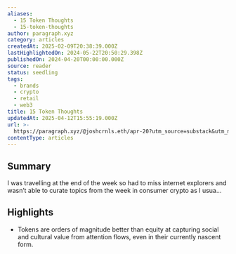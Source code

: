```yaml
---
aliases:
  - 15 Token Thoughts
  - 15-token-thoughts
author: paragraph.xyz
category: articles
createdAt: 2025-02-09T20:38:39.000Z
lastHighlightedOn: 2024-05-22T20:50:29.398Z
publishedOn: 2024-04-20T00:00:00.000Z
source: reader
status: seedling
tags:
  - brands
  - crypto
  - retail
  - web3
title: 15 Token Thoughts
updatedAt: 2025-04-12T15:55:19.000Z
url: >-
  https://paragraph.xyz/@joshcrnls.eth/apr-20?utm_source=substack&utm_medium=email
contentType: articles
---
```

## Summary

I was travelling at the end of the week so had to miss internet explorers and wasn’t able to curate topics from the week in consumer crypto as I usua…

## Highlights

- Tokens are orders of magnitude better than equity at capturing social and cultural value from attention flows, even in their currently nascent form.
